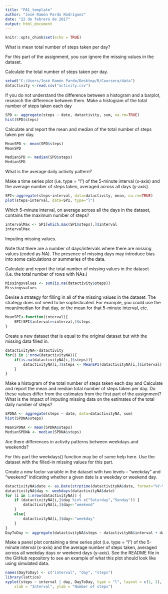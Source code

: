 ```yaml
---
title: "PA1_template"
author: "José Ramón Pardo Rodríguez"
date: "22 de febrero de 2017"
output: html_document
---
```


```r
knitr::opts_chunk$set(echo = TRUE)
```

What is mean total number of steps taken per day?

For this part of the assignment, you can ignore the missing values in the dataset.

Calculate the total number of steps taken per day.


```r
setwd("C:/Users/José Ramón Pardo/Desktop/R/Coursera/data")
datactivity <-read.csv("activity.csv")

```

If you do not understand the difference between a histogram and a barplot, research the difference between them. Make a histogram of the total number of steps taken each day


```r
SPD <- aggregate(steps ~ date, datactivity, sum, na.rm=TRUE)
hist(SPD$steps)
```

Calculate and report the mean and median of the total number of steps taken per day.


```r
MeanSPD <- mean(SPD$steps)
MeanSPD

MedianSPD <- median(SPD$steps)
MedianSPD
```

What is the average daily activity pattern?

Make a time series plot (i.e. type = "l") of the 5-minute interval (x-axis) and the average number of steps taken, averaged across all days (y-axis).

```r
SPI<-aggregate(steps~interval, data=datactivity, mean, na.rm=TRUE)
plot(steps~interval, data=SPI, type="l")
```

Which 5-minute interval, on average across all the days in the dataset, contains the maximum number of steps?

```r
intervalMax <- SPI[which.max(SPI$steps),]$interval
intervalMax
```

Imputing missing values.

Note that there are a number of days/intervals where there are missing values (coded as NA). The presence of missing days may introduce bias into some calculations or summaries of the data.

Calculate and report the total number of missing values in the dataset (i.e. the total number of rows with NAs.)

```r
Missingsvalues <- sum(is.na(datactivity$steps))
Missingsvalues
```

Devise a strategy for filling in all of the missing values in the dataset. The strategy does not need to be sophisticated. For example, you could use the mean/median for that day, or the mean for that 5-minute interval, etc.

```r
MeanSPI<-function(interval){
    SPI[SPI$interval==interval,]$steps
}
```

Create a new dataset that is equal to the original dataset but with the missing data filled in.

```r
datactivityNA<-datactivity
for(i in 1:nrow(datactivityNA)){
    if(is.na(datactivityNA[i,]$steps)){
        datactivityNA[i,]$steps <- MeanSPI(datactivityNA[i,]$interval)
    }
}
```

Make a histogram of the total number of steps taken each day and Calculate and report the mean and median total number of steps taken per day. Do these values differ from the estimates from the first part of the assignment? What is the impact of imputing missing data on the estimates of the total daily number of steps?

```r
SPDNA <- aggregate(steps ~ date, data=datactivityNA, sum)
hist(SPDNA$steps)
```


```r
MeanSPDNA <- mean(SPDNA$steps)
MedianSPDNA <- median(SPDNA$steps)
```

Are there differences in activity patterns between weekdays and weekends?

For this part the weekdays() function may be of some help here. Use the dataset with the filled-in missing values for this part.

Create a new factor variable in the dataset with two levels – “weekday” and “weekend” indicating whether a given date is a weekday or weekend day.

```R
datactivityNA$date <- as.Date(strptime(datactivityNA$date, format="%Y-%m-%d"))
datactivityNA$day <- weekdays(datactivityNA$date)
for (i in 1:nrow(datactivityNA)) {
    if (datactivityNA[i,]$day %in% c("Saturday","Sunday")) {
        datactivityNA[i,]$day<-"weekend"
    }
    else{
        datactivityNA[i,]$day<-"weekday"
    }
}
DayToDay <- aggregate(datactivityNA$steps ~ datactivityNA$interval + datactivityNA$day, datactivityNA, mean)
```

Make a panel plot containing a time series plot (i.e. type = "l") of the 5-minute interval (x-axis) and the average number of steps taken, averaged across all weekday days or weekend days (y-axis). See the README file in the GitHub repository to see an example of what this plot should look like using simulated data.

```r
names(DayToDay) <- c("interval", "day", "steps")
library(lattice)
xyplot(steps ~ interval | day, DayToDay, type = "l", layout = c(1, 2), 
    xlab = "Interval", ylab = "Number of steps")
```




